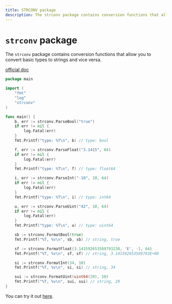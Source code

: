 ```yaml
---
title: STRCONV package
description: The strconv package contains conversion functions that allow you to convert basic types to strings and vice versa.
---
```


# `strconv` package

The `strconv` package contains conversion functions that allow you to convert basic types to strings and vice versa.

[official doc](https://pkg.go.dev/strconv)

```go copy
package main

import (
	"fmt"
	"log"
	"strconv"
)

func main() {
	b, err := strconv.ParseBool("true")
	if err != nil {
		log.Fatal(err)
	}
	fmt.Printf("type: %T\n", b) // type: bool

	f, err := strconv.ParseFloat("3.1415", 64)
	if err != nil {
		log.Fatal(err)
	}
	fmt.Printf("type: %T\n", f) // type: float64

	i, err := strconv.ParseInt("-10", 10, 64)
	if err != nil {
		log.Fatal(err)
	}
	fmt.Printf("type: %T\n", i) // type: int64

	u, err := strconv.ParseUint("42", 10, 64)
	if err != nil {
		log.Fatal(err)
	}
	fmt.Printf("type: %T\n", u) // type: uint64

	sb := strconv.FormatBool(true)
	fmt.Printf("%T, %v\n", sb, sb) // string, true

	sf := strconv.FormatFloat(3.141592653589793238, 'E', -1, 64)
	fmt.Printf("%T, %v\n", sf, sf) // string, 3.141592653589793E+00

	si := strconv.FormatInt(34, 10)
	fmt.Printf("%T, %v\n", si, si) // string, 34

	sui := strconv.FormatUint(uint64(29), 10)
	fmt.Printf("%T, %v\n", sui, sui) // string, 29
}
```

You can try it out [here](https://goplay.followthepattern.net/snippet/cy-QnbH6WCb).